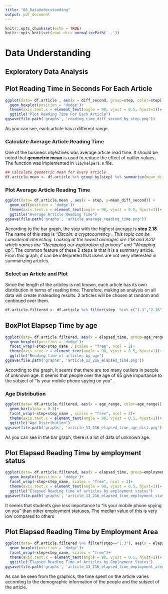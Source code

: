 ```yaml
---
title: "06_DataUnderstanding"
output: pdf_document
---
```



```r
knitr::opts_chunk$set(echo = TRUE)
knitr::opts_knit$set(root.dir= normalizePath('..'))
```


#  Data Understanding

## Exploratory Data Analysis


## Plot Reading Time in Seconds For Each Article
```r
ggplot(data= df.article , aes(x = diff_second, group=step, color=step)) +
  geom_boxplot(position = 'dodge')+
  theme(axis.text.x = element_text(angle = 90, vjust = 0.5, hjust=1))+
  ggtitle("Plot Reading Time For Each Article")
ggsave(file.path('graphs', 'reading_time_diff_second_by_step.png'))
```

As you can see, each article has a different range.

###  Calculate Average Article Reading Time

One of the business objectives was average article read time. It should be noted that **geometric mean** is used to reduce the effect of outlier values.
The function was implemented in `lib/helpers.R` file.

```r
## Calculate geometric mean for every article
df.article.mean <- df.article %>% group_by(step) %>% summarise(mean_diff_second = helper.geo_mean(diff_second))

```




###  Plot Average Article Reading Time

```r
ggplot(data= df.article.mean , aes(x = step, y=mean_diff_second)) +
  geom_col(position = 'dodge')+
  theme(axis.text.x = element_text(angle = 90, vjust = 0.5, hjust=1))+
  ggtitle("Average Article Reading Time")
ggsave(file.path('graphs', 'article_average_reading_time.png'))
```

According to the bar graph, the step with the highest average is **step 2.18**. The name of this step is *"Bitcoin: a cryptocurrency *. This topic can be considered interesting. Looking at the lowest averages are 1.18 and 3.20 which names are *"Recapping our exploration of privacy"* and *"Wrapping up"*. The common feature of these 2 steps is that it is a summary article. From this graph, it can be interpreted that users are not very interested in summarizing articles.


### Select an Article and Plot

Since the length of the articles is not known, each article has its own distribution in terms of reading time. Therefore, making an analysis on all data will create misleading results. 2 articles will be chosen at random and continued over them.



```r
df.article.filtered <- df.article %>% filter(step  %in% c("1.3","2.16"))
```



## BoxPlot Elapsep Time by age

```r
ggplot(data= df.article.filtered, aes(x = elapsed_time, group=age_range, color=age_range)) +
  geom_boxplot(position = 'dodge')+
  facet_wrap(~step+step_name , scales = "free", ncol = 2)+
  theme(axis.text.x = element_text(angle = 90, vjust = 0.5, hjust=1))+
  ggtitle("Reading time of articles by age")
ggsave(file.path('graphs', 'article_13_216_elapsed_time.png'))
```

According to the graph, it seems that there are too many outliers in people of unknown age.
It seems that people over the age of 65 give importance to the subject of "Is your mobile phone spying on you" .


### Age Distribution

```r
ggplot(data= df.article.filtered, aes(x = age_range, color=age_range)) +
  geom_bar(alpha = 0.3)+
  facet_wrap(~step+step_name , scales = "free", ncol = 2)+
  theme(axis.text.x = element_text(angle = 90, vjust = 0.5, hjust=1))+
  ggtitle("Age Distribution")
ggsave(file.path('graphs', 'article_13_216_elapsed_time_age_dist.png'))
```
As you can see in the bar graph, there is a lot of data of unknown age.



## Plot Elapsed Reading Time by employment status
```r
ggplot(data= df.article.filtered, aes(x = elapsed_time, group=employment_status, color=employment_status)) +
  geom_boxplot(position = 'dodge')+
  facet_wrap(~step+step_name, scales = "free", ncol = 2)+
  theme(axis.text.x = element_text(angle = 90, vjust = 0.5, hjust=1))+
  ggtitle("Elapsed Reading time of articles by employment status")
ggsave(file.path('graphs', 'article_13_216_elapsed_time_employment_status.png'))
```


It seems that students give less importance to "Is your mobile phone spying on you" than other employment statuses. The median value of this is very low compared to others


## Plot Elapsed Reading Time by Employment Area
```r
ggplot(data= df.article.filtered %>% filter(step=="1.3"), aes(x = elapsed_time, group=employment_area, color=employment_area)) +
  geom_boxplot(position = 'dodge')+
  facet_wrap(~step+step_name, scales = "free")+
  theme(axis.text.x = element_text(angle = 90, vjust = 0.5, hjust=1))+
  ggtitle("Elapsed Reading Time of Articles by Employment Status")
ggsave(file.path('graphs', 'article_13_216_elapsed_time_employment_area.png'))
```
As can be seen from the graphics, the time spent on the article varies according to the demographic information of the people and the subject of the article.
